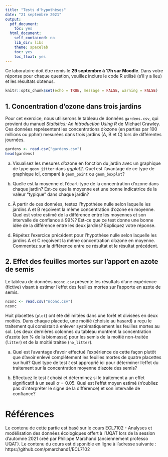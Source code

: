 ```yaml
---
title: "Tests d'hypothèses"
date: "21 septembre 2021"
output:
  pdf_document:
    toc: yes
  html_document:
    self_contained: no
    lib_dir: libs
    theme: spacelab
    toc: yes
    toc_float: yes
---
```


Ce laboratoire doit être remis le **29 septembre à 17h sur Moodle**. Dans votre réponse pour chaque question, veuillez inclure le code R utilisé (s'il y a lieu) et les résultats obtenus.

```r
knitr::opts_chunk$set(echo = TRUE, message = FALSE, warning = FALSE)
```

## 1. Concentration d'ozone dans trois jardins

Pour cet exercice, nous utiliserons le tableau de données `gardens.csv`, qui provient du manuel *Statistics: An Introduction Using R* de Michael Crawley. Ces données représentent les concentrations d'ozone (en parties par 100 millions ou pphm) mesurées dans trois jardins (A, B et C) lors de différentes journées.

```r
gardens <- read.csv("gardens.csv")
head(gardens)
```

a) Visualisez les mesures d'ozone en fonction du jardin avec un graphique de type `geom_jitter` dans *ggplot2*. Quel est l'avantage de ce type de graphique ici, comparé à `geom_point` ou `geom_boxplot`?

b) Quelle est la moyenne et l'écart-type de la concentration d'ozone dans chaque jardin? Est-ce que la moyenne est une bonne indicatrice de la valeur "typique" dans chaque jardin?

c) À partir de ces données, testez l'hypothèse nulle selon laquelle les jardins A et B reçoivent la même concentration d'ozone en moyenne. Quel est votre estimé de la différence entre les moyennes et son intervalle de confiance à 99%? Est-ce que ce test donne une bonne idée de la différence entre les deux jardins? Expliquez votre réponse.

d) Répétez l'exercice précédent pour l'hypothèse nulle selon laquelle les jardins A et C reçoivent la même concentration d'ozone en moyenne. Commentez sur la différence entre ce résultat et le résultat précédent.


## 2. Effet des feuilles mortes sur l'apport en azote de semis

Le tableau de données `nconc.csv` présente les résultats d'une expérience (fictive) visant à estimer l'effet des feuilles mortes sur l'apporte en azote de semis.  

```r
nconc <- read.csv("nconc.csv")
nconc
```

Huit placettes (`plot`) ont été délimitées dans une forêt et divisées en deux moitiés. Dans chaque placette, une moitié (choisie au hasard) a reçu le traitement qui consistait à enlever systématiquement les feuilles mortes au sol. Les deux dernières colonnes du tableau montrent la concentration d'azote (en % de la biomasse) pour les semis de la moitié non-traitée (`litter`) et de la moitié traitée (`no_litter`). 

a) Quel est l'avantage d'avoir effectué l'expérience de cette façon plutôt que d'avoir enlevé complètement les feuilles mortes de quatre placettes sur huit? Quel type de test $t$ est approprié ici pour déterminer l'effet du traitement sur la concentration moyenne d'azote des semis?

b) Effectuez le test $t$ choisi et déterminez si le traitement a un effet significatif à un seuil $\alpha = 0.05$. Quel est l'effet moyen estimé (n'oubliez pas d'interpréter le signe de la différence) et son intervalle de confiance?



# Références

Le contenu de cette partie est basé sur le cours ECL7102 - Analyses et modélisation des données écologiques offert à l'UQAT lors de la session d'automne 2021 créé par Philippe Marchand (anciennement professo UQAT). Le contenu du cours est disponible en ligne à l'adresse suivante : https://github.com/pmarchand1/ECL7102

